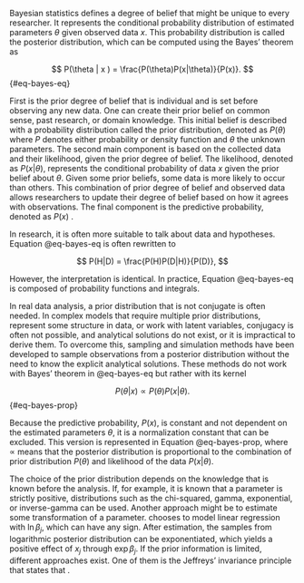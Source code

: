Bayesian statistics defines a degree of belief that might be unique to every researcher. It represents the conditional
probability distribution of estimated parameters $\theta$ given observed data $x$. This probability distribution is
called the posterior distribution, which can be computed using the Bayes' theorem
\parencite[Page 35]{Marek2012_Pravdepodobnost} as

$$
P(\theta | x ) = \frac{P(\theta)P(x|\theta)}{P(x)}.
$$ {#eq-bayes-eq}

First is the prior degree of belief that is individual and is set before observing any new data. One can create their
prior belief on common sense, past research, or domain knowledge. This initial belief is described with a probability
distribution called the prior distribution, denoted as $P(\theta)$ where $P$ denotes either probability or density
function and $\theta$ the unknown parameters. The second main component is based on the collected data and their
likelihood, given the prior degree of belief. The likelihood, denoted as $P(x|\theta)$, represents the conditional
probability of data $x$ given the prior belief about $\theta$. Given some prior beliefs, some data is more likely to
occur than others. This combination of prior degree of belief and observed data allows researchers to update their
degree of belief based on how it agrees with observations. The final component is the predictive probability, denoted
as $P(x)$ \parencite[Chap. 6]{Hebak2013_StatistickeMysleniNastroje}.

In research, it is often more suitable to talk about data and hypotheses. Equation @eq-bayes-eq is often rewritten to

$$
P(H|D) = \frac{P(H)P(D|H)}{P(D)},
$$

However, the interpretation is identical. In practice, Equation @eq-bayes-eq is composed of probability functions and
integrals.

In real data analysis, a prior distribution that is not conjugate is often needed. In complex models that require
multiple prior distributions, represent some structure in data, or work with latent variables, conjugacy is often not
possible, and analytical solutions do not exist, or it is impractical to derive them. To overcome this, sampling and
simulation methods have been developed to sample observations from a posterior distribution without the need to know
the explicit analytical solutions. These methods do not work with Bayes' theorem in @eq-bayes-eq but rather with its
kernel

$$
P(\theta | x ) \propto P(\theta)P(x|\theta).
$$ {#eq-bayes-prop}

Because the predictive probability, $P(x)$, is constant and not dependent on the estimated parameters $\theta$, it is a
normalization constant that can be excluded. This version is represented in Equation @eq-bayes-prop, where $\propto$
means that the posterior distribution is proportional to the combination of prior distribution $P(\theta)$ and
likelihood of the data $P(x|\theta)$.

The choice of the prior distribution depends on the knowledge that is known before the analysis. If, for example, it is
known that a parameter is strictly positive, distributions such as the chi-squared, gamma, exponential, or
inverse-gamma can be used. Another approach might be to estimate some transformation of a parameter.
\parencite[Chap. 4.4]{McElreath2020_StatisticalRethinkingBayesian} chooses to model linear regression with $\ln
\beta_j$, which can have any sign. After estimation, the samples from logarithmic posterior distribution can be
exponentiated, which yields a positive effect of $x_j$ through $\exp \beta_j$. If the prior information is limited,
different approaches exist. One of them is the Jeffreys' invariance principle that states that *\enquote{any rule for
determining the prior density for $P(\theta)$ should yield an equivalent result if applied to a transformed parameter}*
\parencite[Chap. 2.8]{Gelman2014_BayesianDataAnalysis}.